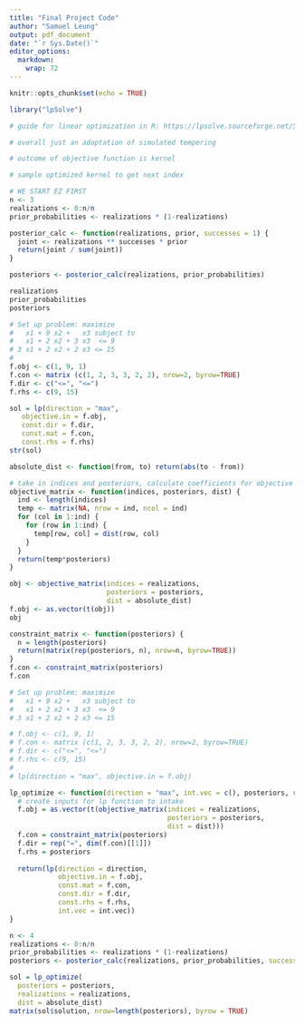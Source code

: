 ```yaml
---
title: "Final Project Code"
author: "Samuel Leung"
output: pdf_document
date: "`r Sys.Date()`"
editor_options: 
  markdown: 
    wrap: 72
---
```


```r
knitr::opts_chunk$set(echo = TRUE)
```

```r
library("lpSolve")
```


```r
# guide for linear optimization in R: https://lpsolve.sourceforge.net/5.5/R.htm

# overall just an adaptation of simulated tempering

# outcome of objective function is kernel

# sample optimized kernel to get next index
```

```r
# WE START EZ FIRST
n <- 3
realizations <- 0:n/n
prior_probabilities <- realizations * (1-realizations)

posterior_calc <- function(realizations, prior, successes = 1) {
  joint <- realizations ** successes * prior
  return(joint / sum(joint))
}

posteriors <- posterior_calc(realizations, prior_probabilities)

realizations
prior_probabilities
posteriors
```

```r
# Set up problem: maximize
#   x1 + 9 x2 +   x3 subject to
#   x1 + 2 x2 + 3 x3  <= 9
# 3 x1 + 2 x2 + 2 x3 <= 15
#
f.obj <- c(1, 9, 1)
f.con <- matrix (c(1, 2, 3, 3, 2, 2), nrow=2, byrow=TRUE)
f.dir <- c("<=", "<=")
f.rhs <- c(9, 15)

sol = lp(direction = "max", 
   objective.in = f.obj,
   const.dir = f.dir,
   const.mat = f.con,
   const.rhs = f.rhs)
str(sol)
```

```r
absolute_dist <- function(from, to) return(abs(to - from))

# take in indices and posteriors, calculate coefficients for objective function
objective_matrix <- function(indices, posteriors, dist) {
  ind <- length(indices)
  temp <- matrix(NA, nrow = ind, ncol = ind)
  for (col in 1:ind) {
    for (row in 1:ind) {
      temp[row, col] = dist(row, col)
    }
  }
  return(temp*posteriors)
}

obj <- objective_matrix(indices = realizations, 
                        posteriors = posteriors, 
                        dist = absolute_dist)
f.obj <- as.vector(t(obj))
obj
```
```r
constraint_matrix <- function(posteriors) {
  n = length(posteriors)
  return(matrix(rep(posteriors, n), nrow=n, byrow=TRUE))
}
f.con <- constraint_matrix(posteriors)
f.con
```
```r
# Set up problem: maximize
#   x1 + 9 x2 +   x3 subject to
#   x1 + 2 x2 + 3 x3  <= 9
# 3 x1 + 2 x2 + 2 x3 <= 15

# f.obj <- c(1, 9, 1)
# f.con <- matrix (c(1, 2, 3, 3, 2, 2), nrow=2, byrow=TRUE)
# f.dir <- c("<=", "<=")
# f.rhs <- c(9, 15)
# 
# lp(direction = "max", objective.in = f.obj)

lp_optimize <- function(direction = "max", int.vec = c(), posteriors, realizations, dist) {
  # create inputs for lp function to intake
  f.obj = as.vector(t(objective_matrix(indices = realizations,
                                       posteriors = posteriors,
                                       dist = dist)))
  f.con = constraint_matrix(posteriors)
  f.dir = rep("=", dim(f.con)[[1]])
  f.rhs = posteriors
  
  return(lp(direction = direction, 
            objective.in = f.obj, 
            const.mat = f.con,
            const.dir = f.dir,
            const.rhs = f.rhs,
            int.vec = int.vec))
}

n <- 4
realizations <- 0:n/n
prior_probabilities <- realizations * (1-realizations)
posteriors <- posterior_calc(realizations, prior_probabilities, successes = 3)

sol = lp_optimize(
  posteriors = posteriors,
  realizations = realizations, 
  dist = absolute_dist)
matrix(sol$solution, nrow=length(posteriors), byrow = TRUE)

```







